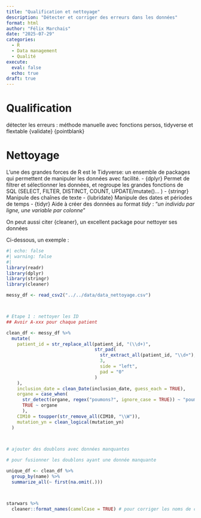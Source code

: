 ```yaml
---
title: "Qualification et nettoyage"
description: "Détecter et corriger des erreurs dans les données"
format: html
author: "Félix Marchais"
date: "2025-07-29"
categories:
  - R
  - Data management
  - Qualité
execute: 
  eval: false 
  echo: true
draft: true
---
```



# Qualification

détecter les erreurs :
méthode manuelle avec fonctions persos, tidyverse et flextable
{validate}
{pointblank}


# Nettoyage

L'une des grandes forces de R est le Tidyverse: un ensemble de packages qui permettent de manipuler les données avec facilité.
- {dplyr} Permet de filtrer et sélectionner les données, et regroupe les grandes fonctions de SQL (SELECT, FILTER, DISTINCT, COUNT, UPDATE/mutate()... )
- {stringr} Manipule des chaînes de texte
- {lubridate} Manipule des dates et périodes de temps
- {tidyr} Aide à créer des données au format *tidy* : "*un individu par ligne, une variable par colonne*"

On peut aussi citer {cleaner}, un excellent package pour nettoyer ses données \n

Ci-dessous, un exemple :

```r
#| echo: false
#| warning: false
#| 
library(readr)
library(dplyr)
library(stringr)
library(cleaner)

messy_df <- read_csv2("../../data/data_nettoyage.csv")



# Etape 1 : nettoyer les ID
## Avoir A-xxx pour chaque patient

clean_df <- messy_df %>%
  mutate(
    patient_id = str_replace_all(patient_id, "(\\d+)", 
                                 str_pad(
                                   str_extract_all(patient_id, "\\d+"),
                                   3, 
                                   side = "left",
                                   pad = "0"
                                 )
    ),
    inclusion_date = clean_Date(inclusion_date, guess_each = TRUE),
    organe = case_when(
      str_detect(organe, regex("poumons?", ignore_case = TRUE)) ~ "poumons",
      TRUE ~ organe
      ),
    CIM10 = toupper(str_remove_all(CIM10, "\\W")),
    mutation_yn = clean_logical(mutation_yn)
  )

  

# ajouter des doublons avec données manquantes

# pour fusionner les doublons ayant une donnée manquante

unique_df <- clean_df %>% 
  group_by(name) %>% 
  summarize_all(~ first(na.omit(.)))



starwars %>% 
  cleaner::format_names(camelCase = TRUE) # pour corriger les noms de colonnes
```

